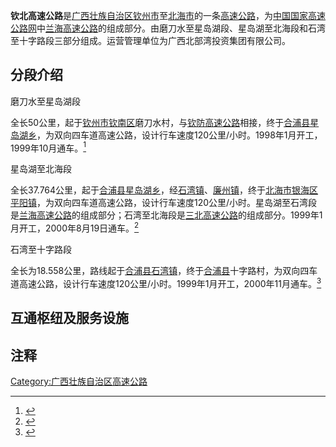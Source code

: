 {{中国高速公路信息框
| 编号 = G75/G7212
| 名称 = 兰州－海口高速公路（钦州－十字路）<br>柳州—北海高速公路（石湾—北海）
| 自定头部 = [[File:China_Expwy_G75_sign_with_name.svg|110px]] [[File:China_Expwy_G7212_sign_with_name.svg|152px]]
| 地圖 = 
| 路線簡稱 = 钦北
| 最近通車日期 = 2000年11月
| 规划总里程 = 61.27
| 起點 = [[钦州市|钦州市]][[钦南区|钦南区]]磨刀水村
| 終點 = [[北海市|北海市]][[合浦縣|合浦縣]]十字路村
| 出口處數 = 6
| 服务区数 = 2
}}

{{中国高速公路信息框
| 省名 = 广西壮族自治区
| 编号 = '''S31'''
| 自定头部 = [[File:Guangxi_Expwy_S31_sign_with_name.svg|154px]]
| 名称 = 三江－北海高速公路 (石湾 - 北海)
| 地圖 = 
| 路線簡稱 = 三北
| 最近通車日期 = 2000年8月19日
| 规划总里程 = 26.5
| 起點 = [[北海市|北海市]][[合浦县|合浦县]][[石湾镇|石湾镇]]
| 終點 = [[北海市|北海市]][[银海区|银海区]][[平阳镇|平阳镇]]
| 出口處數 = 3
| 服务区数 = 1
}}

'''钦北高速公路'''是[[广西壮族自治区|广西壮族自治区]][[钦州市|钦州市]]至[[北海市|北海市]]的一条[[高速公路|高速公路]]，为[[中国国家高速公路网|中国国家高速公路网]]中[[兰海高速公路|兰海高速公路]]的组成部分。由磨刀水至星岛湖段、星岛湖至北海段和石湾至十字路段三部分组成。运营管理单位为广西北部湾投资集团有限公司。

==分段介绍==
;磨刀水至星岛湖段
全长50公里，起于[[钦州市|钦州市]][[钦南区|钦南区]]磨刀水村，与[[钦防高速公路|钦防高速公路]]相接，终于[[合浦县|合浦县]][[星岛湖乡|星岛湖乡]]，为双向四车道高速公路，设计行车速度120公里/小时。1998年1月开工，1999年10月通车。<ref>{{Cite web |url=http://www.gxewa.com/News_show.asp?id=4058 |title=钦州至北海高速公路磨刀水至星岛湖段 |access-date=2013-04-04 |archive-date=2015-09-24 |archive-url=https://web.archive.org/web/20150924024416/http://www.gxewa.com/News_show.asp?id=4058 |dead-url=no }}</ref>

;星岛湖至北海段
全长37.764公里，起于[[合浦县|合浦县]][[星岛湖乡|星岛湖乡]]，经[[石湾镇|石湾镇]]、[[廉州镇|廉州镇]]，终于[[北海市|北海市]][[银海区|银海区]][[平阳镇_(北海市)|平阳镇]]，为双向四车道高速公路，设计行车速度120公里/小时。星岛湖至石湾段是[[兰海高速公路|兰海高速公路]]的组成部分；石湾至北海段是[[三北高速公路|三北高速公路]]的组成部分。1999年1月开工，2000年8月19日通车。<ref>{{Cite web |url=http://www.gxewa.com/News_show.asp?id=4060 |title=钦州至北海高速公路星岛湖至北海段 |access-date=2013-04-04 |archive-url=https://web.archive.org/web/20160304171508/http://gxewa.com/news_show.asp?id=4060 |archive-date=2016-03-04 |dead-url=yes }}</ref>

;石湾至十字路段
全长为18.558公里，路线起于[[合浦县|合浦县]][[石湾镇|石湾镇]]，终于[[合浦县|合浦县]]十字路村，为双向四车道高速公路，设计行车速度120公里/小时。1999年1月开工，2000年11月通车。<ref>{{Cite web |url=http://www.gxewa.com/News_show.asp?id=4061 |title=钦州至北海高速公路石湾至十字路段 |access-date=2013-04-04 |archive-date=2015-09-24 |archive-url=https://web.archive.org/web/20150924024422/http://www.gxewa.com/News_show.asp?id=4061 |dead-url=no }}</ref>

==互通枢纽及服务设施==
{{Start expwy exit box|place=1}}
{{Expwy exit group|{{China Expwy Name|G75|路段}}|place=1}}
{{Expwy exit item|place=[[钦州市|钦州市]]<br>[[钦南区|钦南区]]|place rows=6|type=E|index=|name=钦州西|dist start=|highway connection={{China Expwy Name|G75|[[钦防高速公路|钦防高速公路]]}}|road connection={{中国国道名|228|金海湾西大街}}}}
{{Expwy exit item|type=E|index=|name=钦州茅尾海|dist start=|road connection={{中国国道名|228|沙港大道}}}}
{{Expwy exit item|type=E|index=|name=钦州港|dist start=|road connection={{中国省道名|347|347省道}}}}
{{Expwy exit item|type=H|index=|name=南北|dist start=|highway connection={{China Expwy Name|S43|[[六钦高速公路|六钦高速公路]]|P=Guangxi}}}}
{{Expwy exit item|type=E|index=|name=那丽|dist start=|road connection={{中国国道名|325|南北公路}}}}
{{Expwy exit item|type=S|index=|name=石滩服务区}}
{{Expwy exit item|place=[[北海市|北海市]]<br>[[合浦縣|合浦縣]]|place rows=4|type=E|index=|name=星岛湖|dist start=|road connection={{中国国道名|325|南北公路}}}}
{{Expwy exit item|type=S|index=|name=石湾服务区}}
{{Expwy exit item|type=H|index=|name=石湾|highway connection={{China Expwy Name|G7212|[[贵合高速公路|贵合高速公路]]}}|dist start=|comment=}}
{{Expwy exit item|type=E|index=|name=十字路|dist start=|highway connection={{China Expwy Name|G75|[[合山高速公路|合山高速公路]]}}|road connection={{中国县道名|222}}<br/>{{中国国道名|325}}}}
{{Expwy exit group|{{China Expwy Name|G7212|路段}}|place=1}}
{{Expwy exit item|place=[[北海市|北海市]]<br>[[合浦縣|合浦縣]]|place rows=3|type=T|index=|name=合浦|dist start=}}
{{Expwy exit item|type=S|index=|name=汽车服务中心|comment=北行}}
{{Expwy exit item|type=E|index=|name=合浦|dist start=|road connection=迎宾大道<br/>{{中国县道名|226}}}}
{{Expwy exit item|place=[[北海市|北海市]]<br>[[银海区|银海区]]|type=M|index=|name=北海|dist start=|road connection=银滩大道<br/>{{中国国道名|228|北铁公路}}}}
{{End expwy exit box|place=1}}

==注释==
{{reflist}}

{{广西壮族自治区高速公路}}
[[Category:广西壮族自治区高速公路|Category:广西壮族自治区高速公路]]